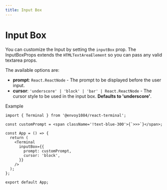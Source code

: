 ```yaml
---
title: Input Box
---
```


# Input Box

You can customize the Input by setting the `inputBox` prop. The InputBoxProps extends the `HTMLTextAreaElement` so you can pass any valid textarea props.

The available options are:

- **prompt**: `React.ReactNode` - The prompt to be displayed before the user input.
- **cursor**: `'underscore' | 'block' | 'bar' | React.ReactNode` - The cursor style to be used in the input box. **Defaults to 'underscore'**.

Example

```tsx
import { Terminal } from '@envoy1084/react-terminal';

const customPrompt = <span className='!text-blue-300'>{`>>>`}</span>;

const App = () => {
  return (
    <Terminal
      inputBox={{
        prompt: customPrompt,
        cursor: 'block',
      }}
    />
  );
};

export default App;
```

